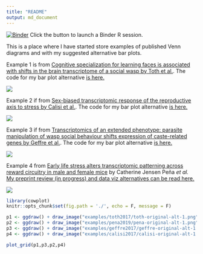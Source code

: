 ```yaml
---
title: "README"
output: md_document
---
```


[![Binder](http://mybinder.org/badge.svg)](http://beta.mybinder.org/v2/gh/raynamharris/vennbar/master?urlpath=rstudio)
Click the button to launch a Binder R session.

This is a place where I have started store examples of published Venn diagrams and with my suggested alternative bar plots.

Example 1  is from [Cognitive specialization for learning faces is associated with shifts in the brain transcriptome of a social wasp by Toth et al.](http://jeb.biologists.org/content/220/12/2149). The code for my bar plot alternative [is here.](./examples/toth2017/GOvenn.md)

![](./examples/toth2017/toth-original-alt-1.png)


Example 2 if from [Sex-biased transcriptomic response of the reproductive axis to stress by Calisi et al.](https://www.sciencedirect.com/science/article/pii/S0018506X17302696?via%3Dihub). The code for my bar plot alternative [is here.](./examples/calisi2017/venn.md)

![](./examples/calisi2017/calisi-original-alt-1.png)

Example 3 if from [Transcriptomics of an extended phenotype: parasite manipulation of wasp social behaviour shifts expression of caste-related genes by Geffre et al.](https://royalsocietypublishing.org/doi/full/10.1098/rspb.2017.0029?url_ver=Z39.88-2003&rfr_id=ori:rid:crossref.org&rfr_dat=cr_pub%3dpubmed). The code for my bar plot alternative [is here.](./examples/geffre2017/venn.md)

![](./examples/geffre2017/geffre-original-alt-1.png)

Example 4 from [Early life stress alters transcriptomic patterning across reward circuitry in male and female mice](https://www.biorxiv.org/content/10.1101/624353v1) by Catherine Jensen Peña _et al._ [My preprint review (in progress) and data viz alternatives can be read here.](./examples/pena2019/fig2venn.md)

![](./examples/pena2019/pena-original-alt-1.png)

```r
library(cowplot)
knitr::opts_chunk$set(fig.path = './', echo = F, message = F)
```

```r
p1 <- ggdraw() + draw_image("examples/toth2017/toth-original-alt-1.png")
p2 <- ggdraw() + draw_image("examples/pena2019/pena-original-alt-1.png")
p3 <- ggdraw() + draw_image("examples/geffre2017/geffre-original-alt-1.png")
p4 <- ggdraw() + draw_image("examples/calisi2017/calisi-original-alt-1.png")

plot_grid(p1,p3,p2,p4)
```

